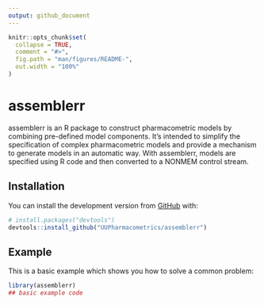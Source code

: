 ```yaml
---
output: github_document
---
```


<!-- README.md is generated from README.Rmd. Please edit that file -->

```r
knitr::opts_chunk$set(
  collapse = TRUE,
  comment = "#>",
  fig.path = "man/figures/README-",
  out.width = "100%"
)
```
# assemblerr

assemblerr is an R package to construct pharmacometric models by combining pre-defined model components. It's intended to simplify the specification of complex pharmacometric models and provide a mechanism to generate models in an automatic way. With assemblerr, models are specified using R code and then converted to a NONMEM control stream.   

## Installation

You can install the development version from [GitHub](https://github.com/) with:

``` r
# install.packages("devtools")
devtools::install_github("UUPharmacometrics/assemblerr")
```
## Example

This is a basic example which shows you how to solve a common problem:

```r
library(assemblerr)
## basic example code
```

